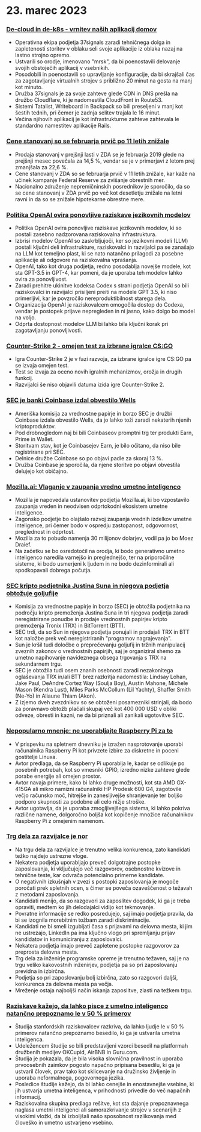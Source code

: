 

<CallToAction />

<Steps>

# 23. marec 2023

### [De-cloud in de-k8s - vrnitev naših aplikacij domov](https://dev.37signals.com/bringing-our-apps-back-home/?ref=hackernewsgpt.com)

- Operativna ekipa podjetja 37signals zaradi tehničnega dolga in zapletenosti storitev v oblaku seli svoje aplikacije iz oblaka nazaj na lastno strojno opremo.
- Ustvarili so orodje, imenovano "mrsk", da bi poenostavili delovanje svojih obstoječih aplikacij v vsebnikih.
- Posodobili in poenostavili so upravljanje konfiguracije, da bi skrajšali čas za zagotavljanje virtualnih strojev s približno 20 minut na gosta na manj kot minuto.
- Družba 37signals je za svoje zahteve glede CDN in DNS prešla na družbo Cloudflare, ki je nadomestila CloudFront in Route53.
- Sistemi Tatalist, Writeboard in Backpack so bili preseljeni v manj kot šestih tednih, pri čemer je zadnja selitev trajala le 16 minut.
- Večina njihovih aplikacij je kot infrastrukturne zahteve zahtevala le standardno namestitev aplikacije Rails.

### [Cene stanovanj so se februarja prvič po 11 letih znižale](https://www.wsj.com/articles/home-prices-fell-in-february-for-first-time-in-11-years-73df0107?ref=hackernewsgpt.com)

- Prodaja stanovanj v prejšnji lasti v ZDA se je februarja 2019 glede na prejšnji mesec povečala za 14,5 %, vendar se je v primerjavi z letom prej zmanjšala za 22,6 %.
- Cene stanovanj v ZDA so se februarja prvič v 11 letih znižale, kar kaže na učinek kampanje Federal Reserve za zvišanje obrestnih mer.
- Nacionalno združenje nepremičninskih posrednikov je sporočilo, da so se cene stanovanj v ZDA prvič po več kot desetletju znižale na letni ravni in da so se znižale hipotekarne obrestne mere.

### [Politika OpenAI ovira ponovljive raziskave jezikovnih modelov](https://aisnakeoil.substack.com/p/openais-policies-hinder-reproducible?ref=hackernewsgpt.com)

- Politika OpenAI ovira ponovljive raziskave jezikovnih modelov, ki so postali zasebno nadzorovana raziskovalna infrastruktura.
- Izbrisi modelov OpenAI so zaskrbljujoči, ker so jezikovni modeli (LLM) postali ključni deli infrastrukture, raziskovalci in razvijalci pa se zanašajo na LLM kot temeljno plast, ki se nato natančno prilagodi za posebne aplikacije ali odgovore na raziskovalna vprašanja.
- OpenAI, tako kot druga podjetja, redno posodablja novejše modele, kot sta GPT-3.5 in GPT-4, kar pomeni, da je uporaba teh modelov lahko ovira za ponovljivost.
- Zaradi prehitre ukinitve kodeksa Codex s strani podjetja OpenAI so bili raziskovalci in razvijalci prisiljeni preiti na modele GPT 3.5, ki niso primerljivi, kar je povzročilo nereproduktibilnost starega dela.
- Organizacija OpenAI je raziskovalcem omogočila dostop do Codexa, vendar je postopek prijave nepregleden in ni jasno, kako dolgo bo model na voljo.
- Odprta dostopnost modelov LLM bi lahko bila ključni korak pri zagotavljanju ponovljivosti.

### [Counter-Strike 2 - omejen test za izbrane igralce CS:GO](https://counter-strike.net/cs2?ref=hackernewsgpt.com)

- Igra Counter-Strike 2 je v fazi razvoja, za izbrane igralce igre CS:GO pa se izvaja omejen test.
- Test se izvaja za oceno novih igralnih mehanizmov, orožja in drugih funkcij.
- Razvijalci še niso objavili datuma izida igre Counter-Strike 2.

### [SEC je banki Coinbase izdal obvestilo Wells](https://www.reuters.com/legal/coinbase-issued-wells-notice-by-sec-2023-03-22/?ref=hackernewsgpt.com)

- Ameriška komisija za vrednostne papirje in borzo SEC je družbi Coinbase izdala obvestilo Wells, da jo lahko toži zaradi nekaterih njenih kriptoproduktov.
- Pod drobnogledom naj bi bili Coinbaseov promptni trg ter produkti Earn, Prime in Wallet.
- Storitvam stav, kot je Coinbasejev Earn, je bilo očitano, da niso bile registrirane pri SEC.
- Delnice družbe Coinbase so po objavi padle za skoraj 13 %.
- Družba Coinbase je sporočila, da njene storitve po objavi obvestila delujejo kot običajno.

### [Mozilla.ai: Vlaganje v zaupanja vredno umetno inteligenco](https://blog.mozilla.org/en/mozilla/introducing-mozilla-ai-investing-in-trustworthy-ai/?ref=hackernewsgpt.com)

- Mozilla je napovedala ustanovitev podjetja Mozilla.ai, ki bo vzpostavilo zaupanja vreden in neodvisen odprtokodni ekosistem umetne inteligence.
- Zagonsko podjetje bo olajšalo razvoj zaupanja vrednih izdelkov umetne inteligence, pri čemer bodo v ospredju zastopanost, odgovornost, preglednost in odprtost.
- Mozilla za to pobudo namenja 30 milijonov dolarjev, vodil pa jo bo Moez Draief.
- Na začetku se bo osredotočil na orodja, ki bodo generativno umetno inteligenco naredila varnejšo in preglednejšo, ter na priporočilne sisteme, ki bodo usmerjeni k ljudem in ne bodo dezinformirali ali spodkopavali dobrega počutja.

### [SEC kripto podjetnika Justina Suna in njegova podjetja obtožuje goljufije](https://www.sec.gov/news/press-release/2023-59?ref=hackernewsgpt.com)

- Komisija za vrednostne papirje in borzo (SEC) je obtožila podjetnika na področju kripto premoženja Justina Suna in tri njegova podjetja zaradi neregistrirane ponudbe in prodaje vrednostnih papirjev kripto premoženja Tronix (TRX) in BitTorrent (BTT).
- SEC trdi, da so Sun in njegova podjetja ponujali in prodajali TRX in BTT kot naložbe prek več neregistriranih "programov nagrajevanja".
- Sun je kršil tudi določbe o preprečevanju goljufij in tržnih manipulacij zveznih zakonov o vrednostnih papirjih, saj je organiziral shemo za umetno napihovanje navideznega obsega trgovanja s TRX na sekundarnem trgu.
- SEC je obtožila tudi osem znanih osebnosti zaradi nezakonitega oglaševanja TRX in/ali BTT brez razkritja nadomestila: Lindsay Lohan, Jake Paul, DeAndre Cortez Way (Soulja Boy), Austin Mahone, Michele Mason (Kendra Lust), Miles Parks McCollum (Lil Yachty), Shaffer Smith (Ne-Yo) in Aliaune Thiam (Akon).
- Z izjemo dveh zvezdnikov so se obtoženi posamezniki strinjali, da bodo za poravnavo obtožb plačali skupaj več kot 400 000 USD v obliki odveze, obresti in kazni, ne da bi priznali ali zanikali ugotovitve SEC.

### [Nepopularno mnenje: ne uporabljajte Raspberry Pi za to](https://set-inform.com/2021/08/24/unpopular-opinion-dont-use-a-raspberry-pi-for-that/?ref=hackernewsgpt.com)

- V prispevku na spletnem dnevniku je izražen nasprotovanje uporabi računalnika Raspberry Pi kot privzete izbire za diskretne in poceni gostitelje Linuxa.
- Avtor predlaga, da se Raspberry Pi uporablja le, kadar se odlikuje po posebnih potrebah, kot so vmesniki GPIO, izredno nizke zahteve glede porabe energije ali omejen prostor.
- Avtor navaja primere, kako bi lahko druge možnosti, kot sta AMD GX-415GA ali mikro namizni računalniki HP Prodesk 600 G4, zagotovile večjo računsko moč, hitrejše in zanesljivejše shranjevanje ter boljšo podporo skupnosti za podobne ali celo nižje stroške.
- Avtor ugotavlja, da je uporaba zmogljivejšega sistema, ki lahko pokriva različne namene, dolgoročno boljša kot kopičenje množice računalnikov Raspberry Pi z omejenim namenom.

### [Trg dela za razvijalce je nor](https://old.reddit.com/r/ExperiencedDevs/comments/11xq5cz/the_developer_job_market_is_insane_right_now/?ref=hackernewsgpt.com)

- Na trgu dela za razvijalce je trenutno velika konkurenca, zato kandidati težko najdejo ustrezne vloge.
- Nekatera podjetja uporabljajo preveč dolgotrajne postopke zaposlovanja, ki vključujejo več razgovorov, osebnostne kvizove in tehnične teste, kar odvrača potencialno primerne kandidate.
- O negativnih izkušnjah v zvezi s postopki zaposlovanja je mogoče poročati prek spletnih ocen, s čimer se poveča ozaveščenost o težavah z metodami zaposlovanja.
- Kandidati menijo, da so razgovori za zaposlitev dogodek, ki ga je treba opraviti, medtem ko jih delodajalci vidijo kot tekmovanje.
- Povratne informacije se redko posredujejo, saj imajo podjetja pravila, da bi se izognila morebitnim tožbam zaradi diskriminacije.
- Kandidati ne bi smeli izgubljati časa s prijavami na delovna mesta, ki jim ne ustrezajo, LinkedIn pa ima ključno vlogo pri spremljanju prijav kandidatov in komuniciranju z zaposlovalci.
- Nekatera podjetja imajo preveč zapletene postopke razgovorov za preprosta delovna mesta.
- Trg dela za inženirje programske opreme je trenutno težaven, saj je na trgu veliko kakovostnih inženirjev, podjetja pa so pri zaposlovanju previdna in izbirčna.
- Podjetja so pri zaposlovanju bolj izbirčna, zato so razgovori daljši, konkurenca za delovna mesta pa večja.
- Mreženje ostaja najboljši način iskanja zaposlitve, zlasti na težkem trgu.

### [Raziskave kažejo, da lahko pisce z umetno inteligenco natančno prepoznamo le v 50 % primerov](https://hai.stanford.edu/news/was-written-human-or-ai-tsu?ref=hackernewsgpt.com)

- Študija stanfordskih raziskovalcev razkriva, da lahko ljudje le v 50 % primerov natančno prepoznamo besedilo, ki ga je ustvarila umetna inteligenca.
- Udeležencem študije so bili predstavljeni vzorci besedil na platformah družbenih medijev OKCupid, AirBNB in Guru.com.
- Študija je pokazala, da je bila visoka slovnična pravilnost in uporaba prvoosebnih zaimkov pogosto napačno pripisana besedilu, ki ga je ustvaril človek, prav tako kot sklicevanje na družinsko življenje in uporaba neformalnega, pogovornega jezika.
- Posledice študije kažejo, da bi lahko cenejše in enostavnejše vsebine, ki jih ustvarja umetna inteligenca, v prihodnosti privedle do več napačnih informacij.
- Raziskovalna skupina predlaga rešitve, kot sta dajanje prepoznavnega naglasa umetni inteligenci ali samorazkrivanje strojev v scenarijih z visokimi vložki, da bi izboljšali našo sposobnost razlikovanja med človeško in umetno ustvarjeno vsebino.

</Steps>
